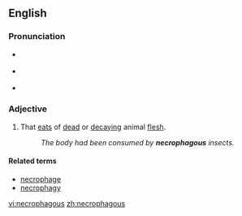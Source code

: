 ==English==

===Pronunciation===
* {{a|UK}} {{IPA|/nɛˈkɹɒf.ə.gəs/}}
* {{a|US}} {{IPA|/nɛˈkɹɑ.fə.gəs/}}
* {{audio|en-us-necrophagous.ogg|Audio (US)}}

===Adjective===
{{en-adj}}

# That [[eat]]s of [[dead]] or [[decaying]] animal [[flesh]].
#: ''The body had been consumed by '''necrophagous''' insects.''

====Related terms====
* [[necrophage]]
* [[necrophagy]]

[[vi:necrophagous]]
[[zh:necrophagous]]
